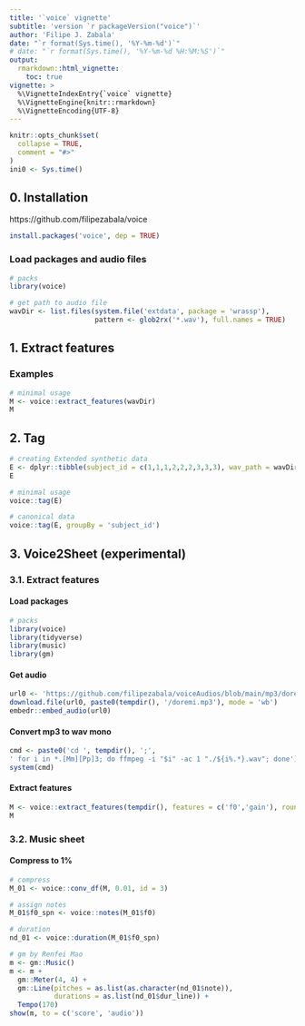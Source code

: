 ```yaml
---
title: '`voice` vignette'
subtitle: 'version `r packageVersion("voice")`'
author: 'Filipe J. Zabala'
date: "`r format(Sys.time(), '%Y-%m-%d')`"
# date: "`r format(Sys.time(), '%Y-%m-%d %H:%M:%S')`"
output:
  rmarkdown::html_vignette:
    toc: true
vignette: >
  %\VignetteIndexEntry{`voice` vignette}
  %\VignetteEngine{knitr::rmarkdown}
  %\VignetteEncoding{UTF-8}
---
```


```r
knitr::opts_chunk$set(
  collapse = TRUE,
  comment = "#>"
)
ini0 <- Sys.time()
```

## 0. Installation
https://github.com/filipezabala/voice
```r
install.packages('voice', dep = TRUE)
```


### Load packages and audio files
```r
# packs
library(voice)

# get path to audio file
wavDir <- list.files(system.file('extdata', package = 'wrassp'),
                     pattern <- glob2rx('*.wav'), full.names = TRUE)
```

## 1. Extract features
### Examples
```r
# minimal usage
M <- voice::extract_features(wavDir)
M
```


## 2. Tag
```r
# creating Extended synthetic data
E <- dplyr::tibble(subject_id = c(1,1,1,2,2,2,3,3,3), wav_path = wavDir)
E

# minimal usage
voice::tag(E)

# canonical data
voice::tag(E, groupBy = 'subject_id')
```

## 3. Voice2Sheet (experimental)
### 3.1. Extract features
#### Load packages {-}
```r
# packs
library(voice)
library(tidyverse)
library(music)
library(gm)
```

#### Get audio {-}
```r
url0 <- 'https://github.com/filipezabala/voiceAudios/blob/main/mp3/doremi.mp3?raw=true'
download.file(url0, paste0(tempdir(), '/doremi.mp3'), mode = 'wb')
embedr::embed_audio(url0)
```

#### Convert mp3 to wav mono {-}
```r
cmd <- paste0('cd ', tempdir(), ';', 
' for i in *.[Mm][Pp]3; do ffmpeg -i "$i" -ac 1 "./${i%.*}.wav"; done')
system(cmd)
```

#### Extract features {-}
```r
M <- voice::extract_features(tempdir(), features = c('f0','gain'), round.to = 6)
M
```

### 3.2. Music sheet
#### Compress to 1% {-}
```r
# compress
M_01 <- voice::conv_df(M, 0.01, id = 3)

# assign notes
M_01$f0_spn <- voice::notes(M_01$f0)

# duration
nd_01 <- voice::duration(M_01$f0_spn)

# gm by Renfei Mao
m <- gm::Music()
m <- m +
  gm::Meter(4, 4) +
  gm::Line(pitches = as.list(as.character(nd_01$note)),
           durations = as.list(nd_01$dur_line)) +
  Tempo(170)
show(m, to = c('score', 'audio'))
```
